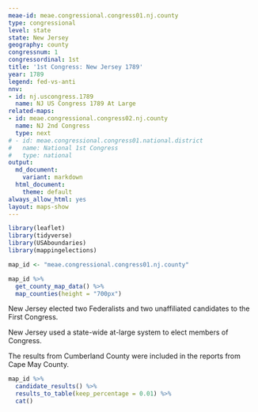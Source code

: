 ```yaml
---
meae-id: meae.congressional.congress01.nj.county
type: congressional
level: state
state: New Jersey
geography: county
congressnum: 1
congressordinal: 1st
title: '1st Congress: New Jersey 1789'
year: 1789
legend: fed-vs-anti
nnv:
- id: nj.uscongress.1789
  name: NJ US Congress 1789 At Large
related-maps:
- id: meae.congressional.congress02.nj.county
  name: NJ 2nd Congress
  type: next
# - id: meae.congressional.congress01.national.district
#   name: National 1st Congress
#   type: national
output:
  md_document:
    variant: markdown
  html_document:
    theme: default
always_allow_html: yes
layout: maps-show
---
```


```r
library(leaflet)
library(tidyverse)
library(USAboundaries)
library(mappingelections)

map_id <- "meae.congressional.congress01.nj.county"
```

<div class="map">

```r
map_id %>%
  get_county_map_data() %>%
  map_counties(height = "700px")
```

</div>

New Jersey elected two Federalists and two unaffiliated candidates to the First Congress.

New Jersey used a state-wide at-large system to elect members of Congress.

The results from Cumberland County were included in the reports from Cape May County.

<div class="results-table">

```r
map_id %>%
  candidate_results() %>%
  results_to_table(keep_percentage = 0.01) %>%
  cat()
```

</div>
